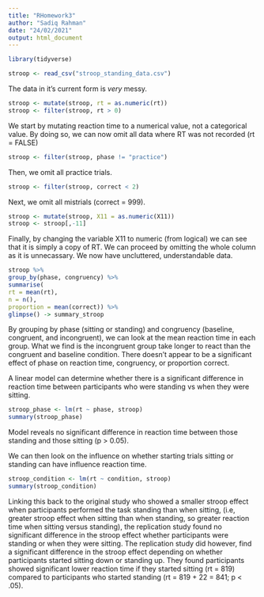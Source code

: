 ```yaml
---
title: "RHomework3"
author: "Sadiq Rahman"
date: "24/02/2021"
output: html_document
---
```



```r
library(tidyverse)
```

```r
stroop <- read_csv("stroop_standing_data.csv")
```

The data in it's current form is *very* messy. 

```r
stroop <- mutate(stroop, rt = as.numeric(rt))
stroop <- filter(stroop, rt > 0)
```

We start by mutating reaction time to a numerical value, not a categorical value.
By doing so, we can now omit all data where RT was not recorded (rt = FALSE)

```r
stroop <- filter(stroop, phase != "practice")
```

Then, we omit all practice trials.

```r
stroop <- filter(stroop, correct < 2)
```

Next, we omit all mistrials (correct = 999).

```r
stroop <- mutate(stroop, X11 = as.numeric(X11))
stroop <- stroop[,-11]
```

Finally, by changing the variable X11 to numeric (from logical) we can see that it is simply a copy of RT.
We can proceed by omitting the whole column as it is unnecassary. We now have uncluttered, understandable data.

```r
stroop %>%
group_by(phase, congruency) %>%
summarise(
rt = mean(rt),
n = n(),
proportion = mean(correct)) %>%
glimpse() -> summary_stroop
```

By grouping by phase (sitting or standing) and congruency (baseline, congruent, and incongruent), 
we can look at the mean reaction time in each group. What we find is the incongruent group 
take longer to react than the congruent and baseline condition. There doesn't appear to be a significant
effect of phase on reaction time, congruency, or proportion correct.

A linear model can determine whether there is a significant difference in reaction time between participants
who were standing vs when they were sitting. 

```r
stroop_phase <- lm(rt ~ phase, stroop)
summary(stroop_phase)
```

Model reveals no significant difference in reaction time between those standing and those sitting (p > 0.05).

We can then look on the influence on whether starting trials sitting or standing can have influence reaction time.

```r
stroop_condition <- lm(rt ~ condition, stroop)
summary(stroop_condition)
```


Linking this back to the original study who showed a smaller stroop effect when participants performed the task standing than when sitting,
(i.e, greater stroop effect when sitting than when standing, so greater reaction time when sitting versus standing), the replication study found no significant difference in the stroop effect whether participants were standing or when they were sitting.
The replication study did however, find a significant difference in the stroop effect depending on whether participants started
sitting down or standing up. They found participants showed significant lower reaction time if they started sitting (rt = 819) 
compared to participants who started standing (rt = 819 + 22 = 841; p < .05).



